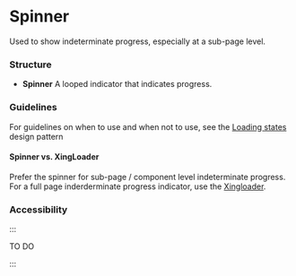 
# Spinner

<Tabs defaultValue="design">
  <TabItem value="design" label="Design" default>


Used to show indeterminate progress, especially at a sub-page level.

### Structure

- **Spinner** A looped indicator that indicates progress.

<SbExample
  title="Spinner"
  storyUrl="https://storybook.bright.hr/?path=/story/components-spinner"
  gitUrl="https://github.com/brighthr/bright-ui/tree/main/packages/Spinner"
  iframeUrl="iframe.html?id=components-spinner--primary&args="
/>

### Guidelines

For guidelines on when to use and when not to use, see the [Loading states](../../design-patterns/loading-states) design pattern

#### Spinner vs. XingLoader

Prefer the spinner for sub-page / component level indeterminate progress. For a full page inderderminate progress indicator, use the [Xingloader](./xingloader).

### Accessibility

:::

TO DO

:::


  </TabItem>

  <TabItem value="react" label="React">
  
  <MDXProvider >
    <SpinnerReadme />
  </MDXProvider>
  
  </TabItem>
</Tabs>

